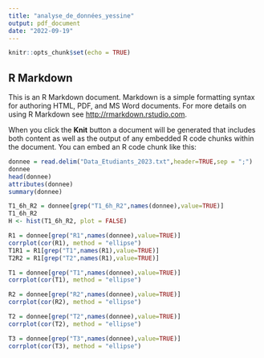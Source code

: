 ```yaml
---
title: "analyse_de_données_yessine"
output: pdf_document
date: "2022-09-19"
---
```


```r
knitr::opts_chunk$set(echo = TRUE)
```

## R Markdown

This is an R Markdown document. Markdown is a simple formatting syntax for authoring HTML, PDF, and MS Word documents. For more details on using R Markdown see <http://rmarkdown.rstudio.com>.

When you click the **Knit** button a document will be generated that includes both content as well as the output of any embedded R code chunks within the document. You can embed an R code chunk like this:

```r
donnee = read.delim("Data_Etudiants_2023.txt",header=TRUE,sep = ";")
donnee
head(donnee)
attributes(donnee)
summary(donnee)


```
```r
T1_6h_R2 = donnee[grep("T1_6h_R2",names(donnee),value=TRUE)]
T1_6h_R2
H <- hist(T1_6h_R2, plot = FALSE)
```

```r
R1 = donnee[grep("R1",names(donnee),value=TRUE)]
corrplot(cor(R1), method = "ellipse")
T1R1 = R1[grep("T1",names(R1),value=TRUE)]
T2R2 = R1[grep("T2",names(R1),value=TRUE)]

```
```r
T1 = donnee[grep("T1",names(donnee),value=TRUE)]
corrplot(cor(T1), method = "ellipse")
```
```r
R2 = donnee[grep("R2",names(donnee),value=TRUE)]
corrplot(cor(R2), method = "ellipse")
```
```r
T2 = donnee[grep("T2",names(donnee),value=TRUE)]
corrplot(cor(T2), method = "ellipse")
```


```r
T3 = donnee[grep("T3",names(donnee),value=TRUE)]
corrplot(cor(T3), method = "ellipse")
```


